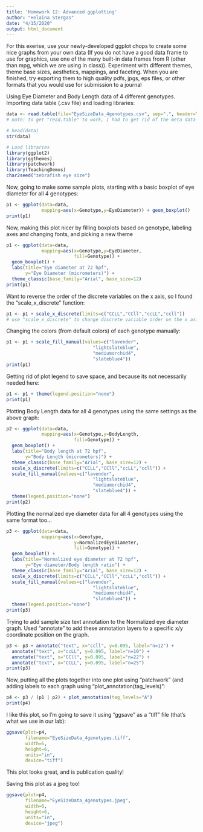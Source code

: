 ```yaml
---
title: 'Homework 12: Advanced ggplotting'
author: "Helaina Stergas"
date: "4/15/2020"
output: html_document
---
```


For this exerise, use your newly-developed ggplot chops to create some nice graphs from your own data (If you do not have a good data frame to use for graphics, use one of the many built-in data frames from R (other than mpg, which we are using in class)). Experiment with different themes, theme base sizes, aesthetics, mappings, and faceting. When you are finished, try exporting them to high quality pdfs, jpgs, eps files, or other formats that you would use for submission to a journal

Using Eye Diameter and Body Length data of 4 different genotypes. Importing data table (.csv file) and loading libraries:
```r
data <- read.table(file="EyeSizeData_4genotypes.csv", sep=",", header=TRUE, stringsAsFactors=FALSE)
# note: to get "read.table" to work, I had to get rid of the meta data at the top of the file...

# head(data)
str(data)

# Load libraries
library(ggplot2)
library(ggthemes)
library(patchwork)
library(TeachingDemos)
char2seed("zebrafish eye size")

```

Now, going to make some sample plots, starting with a basic boxplot of eye diameter for all 4 genotypes:
```r
p1 <- ggplot(data=data,
             mapping=aes(x=Genotype,y=EyeDiameter)) + geom_boxplot()
print(p1)
```

Now, making this plot nicer by filling boxplots based on genotype, labeling axes and changing fonts, and picking a new theme
```r
p1 <- ggplot(data=data,
             mapping=aes(x=Genotype,y=EyeDiameter,
                         fill=Genotype)) + 
  geom_boxplot() + 
  labs(title="Eye diameter at 72 hpf",
       y="Eye Diameter (micrometers)") +
  theme_classic(base_family="Arial", base_size=12) 
print(p1)
```

Want to reverse the order of the discrete variables on the x axis, so I found the "scale_x_discrete" function:
```r
p1 <- p1 + scale_x_discrete(limits=c("CCLL","CCll","ccLL","ccll")) 
# use "scale_x_discrete" to change discrete variable order on the x axis (also "scale_y_discrete" for y axis). "limits" allows you to define the order of the variables.
```

Changing the colors (from default colors) of each genotype manually:
```r
p1 <- p1 + scale_fill_manual(values=c("lavender",
                                "lightslateblue",
                                "mediumorchid4",
                                "slateblue4"))
print(p1)
```

Getting rid of plot legend to save space, and because its not necessarily needed here:
```r
p1 <- p1 + theme(legend.position="none")
print(p1)
```


Plotting Body Length data for all 4 genotypes using the same settings as the above graph:
```r
p2 <- ggplot(data=data,
             mapping=aes(x=Genotype,y=BodyLength,
                         fill=Genotype)) + 
  geom_boxplot() + 
  labs(title="Body length at 72 hpf",
       y="Body Length (micrometers)") +
  theme_classic(base_family="Arial", base_size=12) +
  scale_x_discrete(limits=c("CCLL","CCll","ccLL","ccll")) +
  scale_fill_manual(values=c("lavender",
                                "lightslateblue",
                                "mediumorchid4",
                                "slateblue4")) +
  theme(legend.position="none")
print(p2)
```


Plotting the normalized eye diameter data for all 4 genotypes using the same format too...
```r
p3 <- ggplot(data=data,
             mapping=aes(x=Genotype,
                         y=NormalizedEyeDiameter,
                         fill=Genotype)) + 
  geom_boxplot() + 
  labs(title="Normalized eye diameter at 72 hpf",
       y="Eye diameter/Body length ratio") +
  theme_classic(base_family="Arial", base_size=12) +
  scale_x_discrete(limits=c("CCLL","CCll","ccLL","ccll")) +
  scale_fill_manual(values=c("lavender",
                                "lightslateblue",
                                "mediumorchid4",
                                "slateblue4")) +
  theme(legend.position="none")
print(p3)
```

Trying to add sample size text annotation to the Normalized eye diameter graph. Used "annotate" to add these annotation layers to a specific x/y coordinate position on the graph. 
```r
p3 <- p3 + annotate("text", x="ccll", y=0.095, label="n=12") +
  annotate("text", x="ccLL", y=0.095, label="n=10") + 
  annotate("text", x="CCll", y=0.095, label="n=22") + 
  annotate("text", x="CCLL", y=0.095, label="n=25")
print(p3)
```

Now, putting all the plots together into one plot using "patchwork" (and adding labels to each graph using "plot_annotation(tag_levels)":
```r
p4 <- p3 / (p1 | p2) + plot_annotation(tag_levels="A")
print(p4)
```

I like this plot, so I'm going to save it using "ggsave" as a "tiff" file (that's what we use in our lab):
```r
ggsave(plot=p4,
       filename="EyeSizeData_4genotypes.tiff",
       width=6,
       height=6,
       units="in",
       device="tiff")
```

This plot looks great, and is publication quality! 

Saving this plot as a jpeg too!
```r
ggsave(plot=p4,
       filename="EyeSizeData_4genotypes.jpeg",
       width=6,
       height=6,
       units="in",
       device="jpeg")
```


